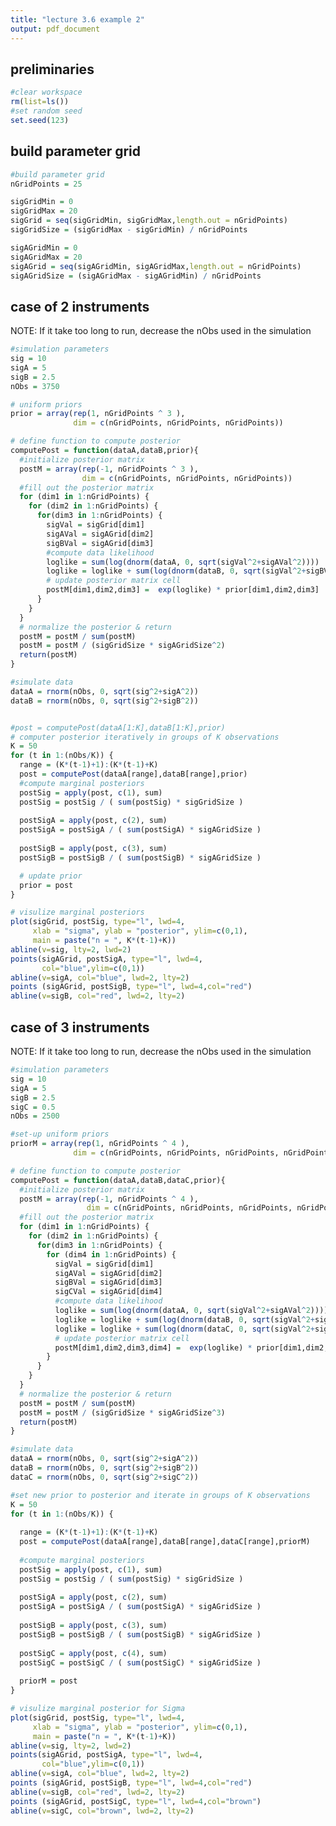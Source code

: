 ```yaml
---
title: "lecture 3.6 example 2"
output: pdf_document
---
```


## preliminaries
```r
#clear workspace
rm(list=ls())
#set random seed
set.seed(123)
```

## build parameter grid
```r
#build parameter grid
nGridPoints = 25

sigGridMin = 0
sigGridMax = 20
sigGrid = seq(sigGridMin, sigGridMax,length.out = nGridPoints)
sigGridSize = (sigGridMax - sigGridMin) / nGridPoints

sigAGridMin = 0
sigAGridMax = 20
sigAGrid = seq(sigAGridMin, sigAGridMax,length.out = nGridPoints)
sigAGridSize = (sigAGridMax - sigAGridMin) / nGridPoints
```

## case of 2 instruments
NOTE: If it take too long to run, decrease the nObs used in the simulation
```r
#simulation parameters
sig = 10
sigA = 5
sigB = 2.5
nObs = 3750

# uniform priors
prior = array(rep(1, nGridPoints ^ 3 ),
              dim = c(nGridPoints, nGridPoints, nGridPoints))

# define function to compute posterior
computePost = function(dataA,dataB,prior){
  #initialize posterior matrix
  postM = array(rep(-1, nGridPoints ^ 3 ),
                dim = c(nGridPoints, nGridPoints, nGridPoints))
  #fill out the posterior matrix
  for (dim1 in 1:nGridPoints) {
    for (dim2 in 1:nGridPoints) {
      for(dim3 in 1:nGridPoints) {
        sigVal = sigGrid[dim1]
        sigAVal = sigAGrid[dim2]
        sigBVal = sigAGrid[dim3]
        #compute data likelihood
        loglike = sum(log(dnorm(dataA, 0, sqrt(sigVal^2+sigAVal^2))))
        loglike = loglike + sum(log(dnorm(dataB, 0, sqrt(sigVal^2+sigBVal^2))))
        # update posterior matrix cell
        postM[dim1,dim2,dim3] =  exp(loglike) * prior[dim1,dim2,dim3]
      }
    }
  }
  # normalize the posterior & return
  postM = postM / sum(postM)
  postM = postM / (sigGridSize * sigAGridSize^2)
  return(postM)
}

#simulate data
dataA = rnorm(nObs, 0, sqrt(sig^2+sigA^2))
dataB = rnorm(nObs, 0, sqrt(sig^2+sigB^2))


#post = computePost(dataA[1:K],dataB[1:K],prior)
# computer posterior iteratively in groups of K observations
K = 50
for (t in 1:(nObs/K)) {
  range = (K*(t-1)+1):(K*(t-1)+K)
  post = computePost(dataA[range],dataB[range],prior)
  #compute marginal posteriors
  postSig = apply(post, c(1), sum)
  postSig = postSig / ( sum(postSig) * sigGridSize )
  
  postSigA = apply(post, c(2), sum)
  postSigA = postSigA / ( sum(postSigA) * sigAGridSize )
  
  postSigB = apply(post, c(3), sum)
  postSigB = postSigB / ( sum(postSigB) * sigAGridSize )

  # update prior
  prior = post
}

# visulize marginal posteriors
plot(sigGrid, postSig, type="l", lwd=4,
     xlab = "sigma", ylab = "posterior", ylim=c(0,1),
     main = paste("n = ", K*(t-1)+K))
abline(v=sig, lty=2, lwd=2)
points(sigAGrid, postSigA, type="l", lwd=4,
       col="blue",ylim=c(0,1))
abline(v=sigA, col="blue", lwd=2, lty=2)
points (sigAGrid, postSigB, type="l", lwd=4,col="red")
abline(v=sigB, col="red", lwd=2, lty=2)
```

## case of 3 instruments
NOTE: If it take too long to run, decrease the nObs used in the simulation
```r
#simulation parameters
sig = 10
sigA = 5
sigB = 2.5
sigC = 0.5
nObs = 2500

#set-up uniform priors
priorM = array(rep(1, nGridPoints ^ 4 ),
              dim = c(nGridPoints, nGridPoints, nGridPoints, nGridPoints))

# define function to compute posterior
computePost = function(dataA,dataB,dataC,prior){
  #initialize posterior matrix
  postM = array(rep(-1, nGridPoints ^ 4 ),
                 dim = c(nGridPoints, nGridPoints, nGridPoints, nGridPoints))
  #fill out the posterior matrix
  for (dim1 in 1:nGridPoints) {
    for (dim2 in 1:nGridPoints) {
      for(dim3 in 1:nGridPoints) {
        for (dim4 in 1:nGridPoints) {
          sigVal = sigGrid[dim1]
          sigAVal = sigAGrid[dim2]
          sigBVal = sigAGrid[dim3]
          sigCVal = sigAGrid[dim4]
          #compute data likelihood
          loglike = sum(log(dnorm(dataA, 0, sqrt(sigVal^2+sigAVal^2))))
          loglike = loglike + sum(log(dnorm(dataB, 0, sqrt(sigVal^2+sigBVal^2))))
          loglike = loglike + sum(log(dnorm(dataC, 0, sqrt(sigVal^2+sigCVal^2))))
          # update posterior matrix cell
          postM[dim1,dim2,dim3,dim4] =  exp(loglike) * prior[dim1,dim2,dim3,dim4]
        }
      }
    }
  }
  # normalize the posterior & return
  postM = postM / sum(postM)
  postM = postM / (sigGridSize * sigAGridSize^3)
  return(postM)
}

#simulate data
dataA = rnorm(nObs, 0, sqrt(sig^2+sigA^2))
dataB = rnorm(nObs, 0, sqrt(sig^2+sigB^2))
dataC = rnorm(nObs, 0, sqrt(sig^2+sigC^2))

#set new prior to posterior and iterate in groups of K observations
K = 50
for (t in 1:(nObs/K)) {
  
  range = (K*(t-1)+1):(K*(t-1)+K)
  post = computePost(dataA[range],dataB[range],dataC[range],priorM)
  
  #compute marginal posteriors
  postSig = apply(post, c(1), sum)
  postSig = postSig / ( sum(postSig) * sigGridSize )
  
  postSigA = apply(post, c(2), sum)
  postSigA = postSigA / ( sum(postSigA) * sigAGridSize )
  
  postSigB = apply(post, c(3), sum)
  postSigB = postSigB / ( sum(postSigB) * sigAGridSize )
  
  postSigC = apply(post, c(4), sum)
  postSigC = postSigC / ( sum(postSigC) * sigAGridSize )
  
  priorM = post
}

# visulize marginal posterior for Sigma
plot(sigGrid, postSig, type="l", lwd=4,
     xlab = "sigma", ylab = "posterior", ylim=c(0,1),
     main = paste("n = ", K*(t-1)+K))
abline(v=sig, lty=2, lwd=2)
points(sigAGrid, postSigA, type="l", lwd=4,
       col="blue",ylim=c(0,1))
abline(v=sigA, col="blue", lwd=2, lty=2)
points (sigAGrid, postSigB, type="l", lwd=4,col="red")
abline(v=sigB, col="red", lwd=2, lty=2)
points (sigAGrid, postSigC, type="l", lwd=4,col="brown")
abline(v=sigC, col="brown", lwd=2, lty=2)
```

